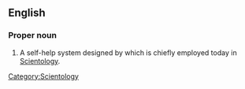==English==
===Proper noun===
{{en-noun|-}}
#A self-help system designed by {{w|L. Ron Hubbard}} which is chiefly employed today in [[Scientology]].

[[Category:Scientology]]